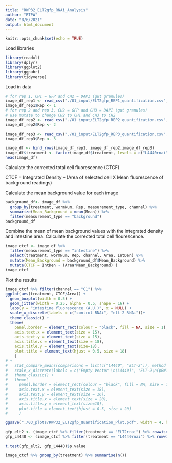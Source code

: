 ```yaml
---
title: "RWP32_ELT2gfp_RNAi_Analysis"
author: "RTPW"
date: "8/6/2021"
output: html_document
---
```


```r
knitr::opts_chunk$set(echo = TRUE)
```

Load libraries

```r
library(readxl)
library(dplyr)
library(ggplot2)
library(ggpubr)
library(tidyverse)
```


Load in data

```r
# for rep 1, CH1 = GFP and CH2 = DAPI (gut granules)
image_df_rep1 <- read_csv("./01_input/ELT2gfp_REP1_quantification.csv", col_names = TRUE)%>% separate(col = Label, sep = ":", into = c("treatment", "measurement_type", "image_name")) %>% separate(col = image_name, sep = "_", into = c("max", "strain", "Treatment", "worm", "wormNum", "channel"), remove = FALSE) %>% dplyr::select(image_name, treatment, wormNum, measurement_type, channel, Area:RawIntDen)
image_df_rep1$Rep <- 1
# for rep 2 and rep 3, CH2 = GFP and CH3 = DAPI (gut granules)
# use mutate to change CH2 to CH1 and CH3 to CH2
image_df_rep2 <- read_csv("./01_input/ELT2gfp_REP2_quantification.csv", col_names = TRUE) %>% separate(col = Label, sep = ":", into = c("treatment", "measurement_type", "image_name")) %>% separate(col = image_name, sep = "_", into = c("max", "strain", "Treatment", "worm", "wormNum", "channel"), remove = FALSE) %>% dplyr::select(image_name, treatment, wormNum, measurement_type, channel, Area:RawIntDen) %>% mutate(case_when(channel == "C2" ~ "C1", channel == "C3" ~ "C2"))
image_df_rep2$Rep <- 2

image_df_rep3 <- read_csv("./01_input/ELT2gfp_REP3_quantification.csv", col_names = TRUE) %>% separate(col = Label, sep = ":", into = c("treatment", "measurement_type", "image_name")) %>% separate(col = image_name, sep = "_", into = c("max", "strain", "Treatment", "worm", "wormNum", "channel"), remove = FALSE) %>% dplyr::select(image_name, treatment, wormNum, measurement_type, channel, Area:RawIntDen) %>% mutate(channel = case_when(channel == "C2" ~ "C1", channel == "C3" ~ "C2"))
image_df_rep3$Rep <- 3

image_df <- bind_rows(image_df_rep1, image_df_rep2,image_df_rep3)
image_df$treatment <- factor(image_df$treatment, levels = c("L4440rnai", "ELT2rnai"))
head(image_df)

```

Calculate the corrected total cell fluorescence (CTCF)

CTCF = Integrated Density – (Area of selected cell X Mean fluorescence of background readings)

Calculate the mean background value for each image
```r
background_df<- image_df %>%
  group_by(treatment, wormNum, Rep, measurement_type, channel) %>%
  summarize(Mean_Background = mean(Mean)) %>% 
  filter(measurement_type == "background")
background_df
```

Combine the mean of mean background values with the integrated density and intestine area. Calculate the corrected total cell flourescence.

```r
image_ctcf <- image_df %>%
  filter(measurement_type == "intestine") %>%
  select(treatment, wormNum, Rep, channel, Area, IntDen) %>%
  mutate(Mean_Background = background_df$Mean_Background) %>%
  mutate(CTCF = IntDen - (Area*Mean_Background) )
image_ctcf  
```

Plot the results

```r
image_ctcf %>% filter(channel == "C1") %>%
ggplot(aes(treatment, CTCF/Area)) + 
  geom_boxplot(width = 0.5) +
  geom_jitter(width = 0.25, alpha = 0.5, shape = 16) +
  labs(y = "intestine fluorescence (A.U.)", x = NULL) +
  scale_x_discrete(labels = c("control RNAi", "elt-2 RNAi"))+
  theme_classic() +
  theme(
    panel.border = element_rect(colour = "black", fill = NA, size = 1),
    axis.text.x = element_text(size = 15),
    axis.text.y = element_text(size = 15),
    axis.title.x = element_text(size = 18),
    axis.title.y = element_text(size=18),
    plot.title = element_text(hjust = 0.5, size = 18)
    )
# +
#   stat_compare_means(comparisons = list(c("L4440", "ELT-2")), method = "t.test") +
#   scale_x_discrete(labels = c("Empty Vector \n(L4440)", "ELT-2\n(pRW17)"))+
#   theme_classic() +
#   theme(
#     panel.border = element_rect(colour = "black", fill = NA, size = 1),
#     axis.text.x = element_text(size = 18),
#     axis.text.y = element_text(size = 16),
#     axis.title.x = element_text(size = 20),
#     axis.title.y = element_text(size=18),
#     plot.title = element_text(hjust = 0.5, size = 20)
#     )

ggsave("./03_plots/RWP32_ELT2gfp_Quantification_Plot.pdf", width = 4, height = 4, useDingbats=FALSE)
```
```r
gfp_elt2 <- (image_ctcf %>% filter(treatment == "ELT2rnai") %>% rowwise() %>% mutate(normGFP = CTCF/Area))$normGFP
gfp_L4440 <- (image_ctcf %>% filter(treatment == "L4440rnai") %>% rowwise() %>% mutate(normGFP = CTCF/Area))$normGFP

t.test(gfp_elt2, gfp_L4440)$p.value

image_ctcf %>% group_by(treatment) %>% summarise(n())
```

